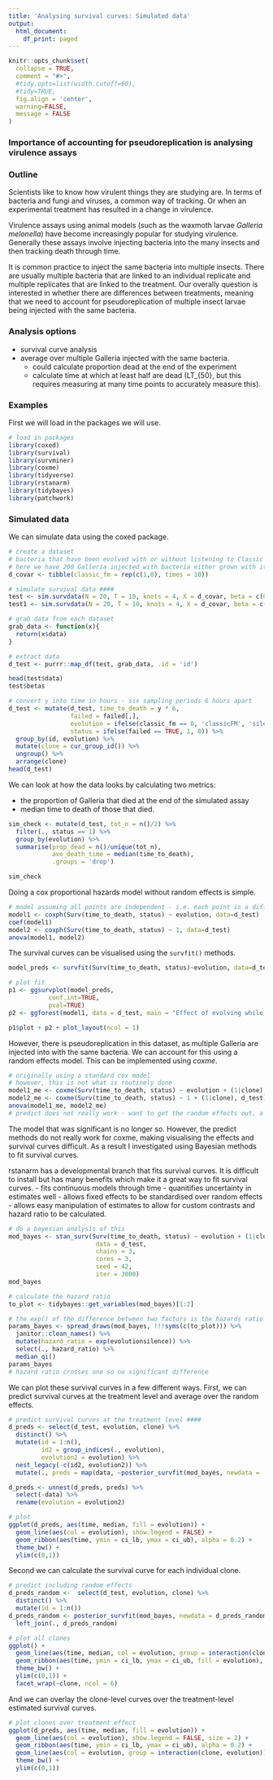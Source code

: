 ```yaml
---
title: 'Analysing survival curves: Simulated data'
output:
  html_document:
    df_print: paged
---
```


```r
knitr::opts_chunk$set(
  collapse = TRUE,
  comment = "#>",
  #tidy.opts=list(width.cutoff=60),
  #tidy=TRUE,
  fig.align = 'center',
  warning=FALSE,
  message = FALSE
)
```

### Importance of accounting for pseudoreplication is analysing virulence assays

### Outline

Scientists like to know how virulent things they are studying are. In terms of bacteria and fungi and viruses, a common way of tracking. Or when an experimental treatment has resulted in a change in virulence.

Virulence assays using animal models (such as the waxmoth larvae _Galleria melonella_) have become increasingly popular for studying virulence. Generally these assays involve injecting bacteria into the many insects and then tracking death through time.

It is common practice to inject the same bacteria into multiple insects. There are usually multiple bacteria that are linked to an individual replicate and multiple replicates that are linked to the treatment. Our overally question is interested in whether there are differences between treatments, meaning that we need to account for pseudoreplication of multiple insect larvae being injected with the same bacteria.

### Analysis options

- survival curve analysis
- average over multiple Galleria injected with the same bacteria. 
    - could calculate proportion dead at the end of the experiment
    - calculate time at which at least half are dead (LT_{50}, but this requires measuring at many time points to accurately measure this).

### Examples

First we will load in the packages we will use.

```r
# load in packages
library(coxed)
library(survival)
library(survminer)
library(coxme)
library(tidyverse)
library(rstanarm)
library(tidybayes)
library(patchwork)
```

### Simulated data

We can simulate data using the coxed package.

```r
# create a dataset
# bacteria that have been evolved with or without listening to Classic FM
# here we have 200 Galleria injected with bacteria either grown with it without listening to classic FM
d_covar <- tibble(classic_fm = rep(c(1,0), times = 10))

# simulate survival data ####
test <- sim.survdata(N = 20, T = 10, knots = 4, X = d_covar, beta = c(0.6), censor = 0.1, censor.cond=TRUE, num.data.frames = 20)
test1 <- sim.survdata(N = 20, T = 10, knots = 4, X = d_covar, beta = c(0.4), censor = 0.1, censor.cond=TRUE, num.data.frames = 1)

# grab data from each dataset
grab_data <- function(x){
  return(x$data)
}

# extract data
d_test <- purrr::map_df(test, grab_data, .id = 'id')

head(test$data)
test$betas

# convert y into time in hours - six sampling periods 6 hours apart
d_test <- mutate(d_test, time_to_death = y * 6,
                 failed = failed[,],
                 evolution = ifelse(classic_fm == 0, 'classicFM', 'silence'),
                 status = ifelse(failed == TRUE, 1, 0)) %>%
  group_by(id, evolution) %>%
  mutate(clone = cur_group_id()) %>%
  ungroup() %>%
  arrange(clone)
head(d_test)
```

We can look at how the data looks by calculating two metrics:

- the proportion of Galleria that died at the end of the simulated assay
- median time to death of those that died.

```r
sim_check <- mutate(d_test, tot_n = n()/2) %>%
  filter(., status == 1) %>%
  group_by(evolution) %>%
  summarise(prop_dead = n()/unique(tot_n),
            ave_death_time = median(time_to_death),
            .groups = 'drop')

sim_check
```

Doing a cox proportional hazards model without random effects is simple.

```r
# model assuming all points are independent - i.e. each point is a different bacteria
model1 <- coxph(Surv(time_to_death, status) ~ evolution, data=d_test)
coef(model1)
model2 <- coxph(Surv(time_to_death, status) ~ 1, data=d_test)
anova(model1, model2)
```

The survival curves can be visualised using the `survfit()` methods.

```r
model_preds <- survfit(Surv(time_to_death, status)~evolution, data=d_test)

# plot fit
p1 <- ggsurvplot(model_preds,
           conf.int=TRUE,
           pval=TRUE)
p2 <- ggforest(model1, data = d_test, main = "Effect of evolving while listening to ClassicFM", fontsize = 1)

p1$plot + p2 + plot_layout(ncol = 1)
```

However, there is pseudoreplication in this dataset, as multiple Galleria are injected into with the same bacteria. We can account for this using a random effects model. This can be implemented using _coxme_.

```r
# originally using a standard cox model
# however, this is not what is routinely done
model1_me <- coxme(Surv(time_to_death, status) ~ evolution + (1|clone), d_test)
model2_me <- coxme(Surv(time_to_death, status) ~ 1 + (1|clone), d_test)
anova(model1_me, model2_me)
# predict does not really work - want to get the random effects out, a prediction for each clone
```

The model that was significant is no longer so. However, the predict methods do not really work for coxme, making visualising the effects and survival curves difficult. As a result I investigated using Bayesian methods to fit survival curves.

rstanarm has a developmental branch that fits survival curves. It is difficult to install but has many benefits which make it a great way to fit survival curves.
- fits continuous models through time
- quanitifies uncertainty in estimates well
- allows fixed effects to be standardised over random effects
- allows easy manipulation of estimates to allow for custom contrasts and hazard ratio to be calculated.

```r
# do a bayesian analysis of this
mod_bayes <- stan_surv(Surv(time_to_death, status) ~ evolution + (1|clone),
                        data = d_test,
                        chains = 3,
                        cores = 3,
                        seed = 42,
                        iter = 3000)
mod_bayes

```

```r
# calculate the hazard ratio
to_plot <- tidybayes::get_variables(mod_bayes)[1:2]

# the exp() of the difference between two factors is the hazards ratio
params_bayes <- spread_draws(mod_bayes, !!!syms(c(to_plot))) %>%
  janitor::clean_names() %>%
  mutate(hazard_ratio = exp(evolutionsilence)) %>%
  select(., hazard_ratio) %>%
  median_qi()
params_bayes
# hazard ratio crosses one so no significant difference
```

We can plot these survival curves in a few different ways. First, we can predict survival curves at the treatment level and average over the random effects.

```r
# predict survival curves at the treatment level ####
d_preds <- select(d_test, evolution, clone) %>%
  distinct() %>%
  mutate(id = 1:n(),
         id2 = group_indices(., evolution),
         evolution2 = evolution) %>%
  nest_legacy(-c(id2, evolution2)) %>%
  mutate(., preds = map(data, ~posterior_survfit(mod_bayes, newdata = .x, times = 0, standardise = TRUE, extrapolate = TRUE, dynamic = TRUE)))

d_preds <- unnest(d_preds, preds) %>%
  select(-data) %>%
  rename(evolution = evolution2)

# plot
ggplot(d_preds, aes(time, median, fill = evolution)) +
  geom_line(aes(col = evolution), show.legend = FALSE) +
  geom_ribbon(aes(time, ymin = ci_lb, ymax = ci_ub), alpha = 0.2) +
  theme_bw() +
  ylim(c(0,1))
```

Second we can calculate the survival curve for each individual clone.

```r
# predict including random effects
d_preds_random <-  select(d_test, evolution, clone) %>%
  distinct() %>%
  mutate(id = 1:n())
d_preds_random <- posterior_survfit(mod_bayes, newdata = d_preds_random, times = 0, standardise = FALSE, extrapolate = TRUE, dynamic = TRUE) %>%
  left_join(., d_preds_random)

# plot all clones
ggplot() +
  geom_line(aes(time, median, col = evolution, group = interaction(clone, evolution)), d_preds_random) +
  geom_ribbon(aes(time, ymin = ci_lb, ymax = ci_ub, fill = evolution), d_preds_random, alpha = 0.2) +
  theme_bw() +
  ylim(c(0,1)) +
  facet_wrap(~clone, ncol = 6)
```

And we can overlay the clone-level curves over the treatment-level estimated survival curves.

```r
# plot clones over treatment effect
ggplot(d_preds, aes(time, median, fill = evolution)) +
  geom_line(aes(col = evolution), show.legend = FALSE, size = 2) +
  geom_ribbon(aes(time, ymin = ci_lb, ymax = ci_ub), alpha = 0.2) +
  geom_line(aes(col = evolution, group = interaction(clone, evolution)), d_preds_random, alpha = 0.5) +
  theme_bw() +
  ylim(c(0,1))
```